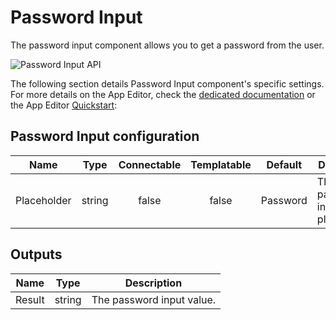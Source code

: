 
# Password Input

The password input component allows you to get a password from the user.

![Password Input API](../../assets/apps/4_app_component_library/password-input.png.webp)

The following section details Password Input component's specific settings. For more details on the App Editor, check the [dedicated documentation](../0_app_editor/index.mdx) or the App Editor [Quickstart](../../getting_started/7_apps_quickstart/index.mdx):

<div className="grid grid-cols-2 gap-6 mb-4">
	<DocCard
		color="orange"
		title="App Editor Documentation"
		description="The app editor is a low-code builder to create custom User Interfaces with a mix of drag-and-drop and code."
		href="/docs/apps/app_editor"
	/>
	<DocCard
		color="orange"
		title="Apps Quickstart"
		description="Learn how to build your first app in a matter of minutes."
		href="/docs/getting_started/apps_quickstart"
	/>
</div>

## Password Input configuration

| Name        |  Type  | Connectable | Templatable | Default  | Description                     |
| ----------- | :----: | :---------: | :---------: | :------: | ------------------------------- |
| Placeholder | string |    false    |    false    | Password | The password input placeholder. |

## Outputs

| Name   |  Type  | Description               |
| ------ | :----: | ------------------------- |
| Result | string | The password input value. |
